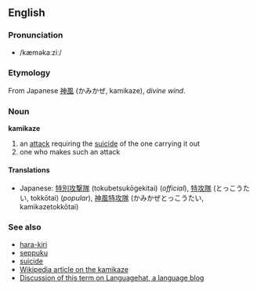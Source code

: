 ==English==
===Pronunciation===
*/kæməkaːziː/
===Etymology===
From Japanese [[神風]] (かみかぜ, kamikaze), ''divine wind''.

===Noun===
'''kamikaze'''

#an [[attack]] requiring the [[suicide]] of the one carrying it out
#one who makes such an attack

====Translations====
*Japanese: [[特別攻撃隊]] (tokubetsukōgekitai) (''official''), [[特攻隊]] (とっこうたい, tokkōtai) (''popular''), [[神風特攻隊]] (かみかぜとっこうたい, kamikazetokkōtai)<!-- i need a better explanation for this last one but i've seen it myself in a japanese electronic dictionary -->

===See also===
*[[hara-kiri]]
*[[seppuku]]
*[[suicide]]
*[[w:Kamikaze|Wikipedia article on the kamikaze]]
*[http://www.languagehat.com/archives/001646.php Discussion of this term on Languagehat, a language blog]